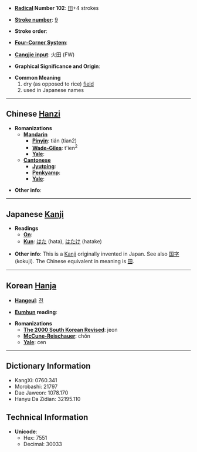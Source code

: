 * '''[[Wiktionary:Chinese radical index| Radical]] Number 102''': [[Wiktionary:Chinese radical index 田|田]]+4 strokes

* '''[[Wiktionary:Chinese total strokes index|Stroke number]]''': [[Wiktionary:Chinese total strokes index 9|9]]

* '''Stroke order''': 

* '''[[Wiktionary:Chinese four corner index|Four-Corner System]]''': 

* '''[[Wiktionary:Chinese Cangjie index|Cangjie input]]''': 火田 (FW)

* '''Graphical Significance and Origin''': 

* '''Common Meaning'''
*#dry (as opposed to rice) [[field]]
*# used in Japanese names

----

== Chinese [[Hanzi]] ==

* '''Romanizations'''
** '''[[Mandarin]]'''
*** '''[[Pinyin]]''': tián (tian2)
*** '''[[Wade-Giles]]''': t'ien<sup>2</sup>
*** '''[[Yale]]''': 
** '''[[Cantonese]]'''
*** '''[[Jyutping]]''':
*** '''[[Penkyamp]]''': 
*** '''[[Yale]]''': 

* '''Other info''': 

----

== Japanese [[Kanji]] ==

* '''Readings'''
** '''[[On]]''': 
** '''[[Kun]]''': [[はた]] (hata), [[はたけ]] (hatake)

* '''Other info''': This is a [[Kanji]] originally invented in Japan. See also [[国字]] (kokuji). The Chinese equivalent in meaning is [[田]].

----

== Korean [[Hanja]] ==

* '''[[Hangeul]]''': [[전]]

* '''[[Eumhun]] reading''': 

* '''Romanizations'''
** '''[[The 2000 South Korean Revised Romanization|The 2000 South Korean Revised]]''': jeon
** '''[[McCune-Reischauer]]''': chŏn
** '''[[Yale]]''': cen

----

== Dictionary Information ==

* KangXi: 0760.341
* Morobashi: 21797
* Dae Jaweon: 1078.170
* Hanyu Da Zidian: 32195.110

== Technical Information ==

* '''Unicode''':
** Hex: 7551
** Decimal: 30033